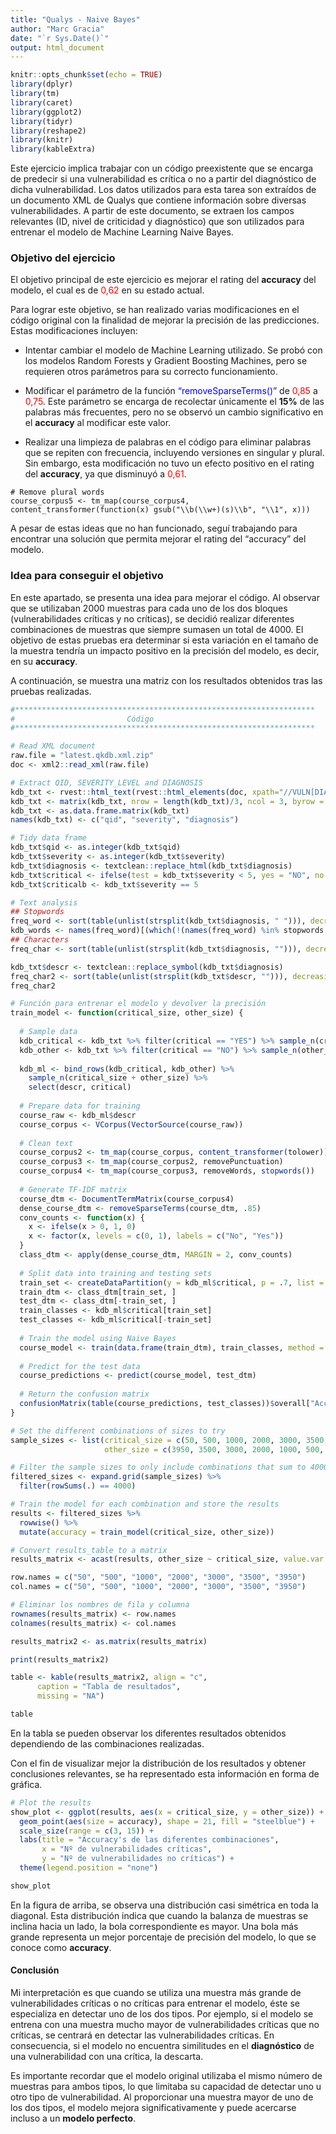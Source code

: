 ---
title: "Qualys - Naive Bayes"
author: "Marc Gracia"
date: "`r Sys.Date()`"
output: html_document
---

```{r setup, include=FALSE}
knitr::opts_chunk$set(echo = TRUE)
library(dplyr)
library(tm)
library(caret)
library(ggplot2)
library(tidyr)
library(reshape2)
library(knitr)
library(kableExtra)

```


Este ejercicio implica trabajar con un código preexistente que se encarga de predecir si una vulnerabilidad es crítica o no a partir del diagnóstico de dicha vulnerabilidad. Los datos utilizados para esta tarea son extraídos de un documento XML de Qualys que contiene información sobre diversas vulnerabilidades. A partir de este documento, se extraen los campos relevantes (ID, nivel de criticidad y diagnóstico) que son utilizados para entrenar el modelo de Machine Learning Naive Bayes.


<h3>Objetivo del ejercicio</h3>

El objetivo principal de este ejercicio es mejorar el rating del **accuracy** del modelo, el cual es de <font color="red">0,62</font> en su estado actual.


Para lograr este objetivo, se han realizado varias modificaciones en el código original con la finalidad de mejorar la precisión de las predicciones. Estas modificaciones incluyen:


- Intentar cambiar el modelo de Machine Learning utilizado. Se probó con los modelos Random Forests y Gradient Boosting Machines, pero se requieren otros parámetros para su correcto funcionamiento.

- Modificar el parámetro de la función <font color="blue">"removeSparseTerms()"</font> de <font color="red">0,85</font> a <font color="red">0,75</font>. Este parámetro se encarga de recolectar únicamente el **15%** de las palabras más frecuentes, pero no se observó un cambio significativo en el **accuracy** al modificar este valor.

- Realizar una limpieza de palabras en el código para eliminar palabras que se repiten con frecuencia, incluyendo versiones en singular y plural. Sin embargo, esta modificación no tuvo un efecto positivo en el rating del **accuracy**, ya que disminuyó a <font color="red">0,61</font>.


```{text example}
# Remove plural words
course_corpus5 <- tm_map(course_corpus4, content_transformer(function(x) gsub("\\b(\\w+)(s)\\b", "\\1", x)))

```

A pesar de estas ideas que no han funcionado, seguí trabajando para encontrar una solución que permita mejorar el rating del "accuracy" del modelo.

<h3>Idea para conseguir el objetivo</h3>

En este apartado, se presenta una idea para mejorar el código. Al observar que se utilizaban 2000 muestras para cada uno de los dos bloques (vulnerabilidades críticas y no críticas), se decidió realizar diferentes combinaciones de muestras que siempre sumasen un total de 4000. El objetivo de estas pruebas era determinar si esta variación en el tamaño de la muestra tendría un impacto positivo en la precisión del modelo, es decir, en su **accuracy**.

A continuación, se muestra una matriz con los resultados obtenidos tras las pruebas realizadas.


```{r read_raw, include=FALSE}

#*******************************************************************
#                         Código
#*******************************************************************

# Read XML document
raw.file = "latest.qkdb.xml.zip"
doc <- xml2::read_xml(raw.file)

# Extract QID, SEVERITY_LEVEL and DIAGNOSIS
kdb_txt <- rvest::html_text(rvest::html_elements(doc, xpath="//VULN[DIAGNOSIS]/*[self::QID or self::SEVERITY_LEVEL or self::DIAGNOSIS]"))
kdb_txt <- matrix(kdb_txt, nrow = length(kdb_txt)/3, ncol = 3, byrow = TRUE)
kdb_txt <- as.data.frame.matrix(kdb_txt)
names(kdb_txt) <- c("qid", "severity", "diagnosis")
```


```{r tidy_data, include=FALSE}
# Tidy data frame
kdb_txt$qid <- as.integer(kdb_txt$qid)
kdb_txt$severity <- as.integer(kdb_txt$severity)
kdb_txt$diagnosis <- textclean::replace_html(kdb_txt$diagnosis)
kdb_txt$critical <- ifelse(test = kdb_txt$severity < 5, yes = "NO", no = "YES")
kdb_txt$criticalb <- kdb_txt$severity == 5
```

```{r test_analysis, include=FALSE}
# Text analysis
## Stopwords
freq_word <- sort(table(unlist(strsplit(kdb_txt$diagnosis, " "))), decreasing = TRUE)
kdb_words <- names(freq_word)[(which(!(names(freq_word) %in% stopwords::stopwords())))]
## Characters
freq_char <- sort(table(unlist(strsplit(kdb_txt$diagnosis, ""))), decreasing = TRUE)

kdb_txt$descr <- textclean::replace_symbol(kdb_txt$diagnosis)
freq_char2 <- sort(table(unlist(strsplit(kdb_txt$descr, ""))), decreasing = TRUE)
freq_char2
```

```{r function, include=FALSE}
# Función para entrenar el modelo y devolver la precisión
train_model <- function(critical_size, other_size) {
  
  # Sample data
  kdb_critical <- kdb_txt %>% filter(critical == "YES") %>% sample_n(critical_size)
  kdb_other <- kdb_txt %>% filter(critical == "NO") %>% sample_n(other_size)
  
  kdb_ml <- bind_rows(kdb_critical, kdb_other) %>% 
    sample_n(critical_size + other_size) %>% 
    select(descr, critical)
  
  # Prepare data for training
  course_raw <- kdb_ml$descr
  course_corpus <- VCorpus(VectorSource(course_raw))
  
  # Clean text
  course_corpus2 <- tm_map(course_corpus, content_transformer(tolower))
  course_corpus3 <- tm_map(course_corpus2, removePunctuation)
  course_corpus4 <- tm_map(course_corpus3, removeWords, stopwords())
  
  # Generate TF-IDF matrix
  course_dtm <- DocumentTermMatrix(course_corpus4)
  dense_course_dtm <- removeSparseTerms(course_dtm, .85)
  conv_counts <- function(x) {
    x <- ifelse(x > 0, 1, 0)
    x <- factor(x, levels = c(0, 1), labels = c("No", "Yes"))
  }
  class_dtm <- apply(dense_course_dtm, MARGIN = 2, conv_counts)
  
  # Split data into training and testing sets
  train_set <- createDataPartition(y = kdb_ml$critical, p = .7, list = FALSE)
  train_dtm <- class_dtm[train_set, ]
  test_dtm <- class_dtm[-train_set, ]
  train_classes <- kdb_ml$critical[train_set]
  test_classes <- kdb_ml$critical[-train_set]
  
  # Train the model using Naive Bayes
  course_model <- train(data.frame(train_dtm), train_classes, method = "nb")
  
  # Predict for the test data
  course_predictions <- predict(course_model, test_dtm)
  
  # Return the confusion matrix
  confusionMatrix(table(course_predictions, test_classes))$overall["Accuracy"]
}
```

```{r define_samples, include=FALSE}
# Set the different combinations of sizes to try
sample_sizes <- list(critical_size = c(50, 500, 1000, 2000, 3000, 3500, 3950),
                     other_size = c(3950, 3500, 3000, 2000, 1000, 500, 50))

# Filter the sample sizes to only include combinations that sum to 4000
filtered_sizes <- expand.grid(sample_sizes) %>%
  filter(rowSums(.) == 4000)
```

```{r train_model, include=FALSE}
# Train the model for each combination and store the results
results <- filtered_sizes %>%
  rowwise() %>%
  mutate(accuracy = train_model(critical_size, other_size))
```

```{r print_table, include=FALSE}
# Convert results_table to a matrix
results_matrix <- acast(results, other_size ~ critical_size, value.var = "accuracy")

row.names = c("50", "500", "1000", "2000", "3000", "3500", "3950") 
col.names = c("50", "500", "1000", "2000", "3000", "3500", "3950")

# Eliminar los nombres de fila y columna
rownames(results_matrix) <- row.names
colnames(results_matrix) <- col.names

results_matrix2 <- as.matrix(results_matrix)

print(results_matrix2)
```

```{r show_matrix, include=FALSE}
table <- kable(results_matrix2, align = "c", 
      caption = "Tabla de resultados",
      missing = "NA")
```


```{r show_table, echo=FALSE}
table
```



En la tabla se pueden observar los diferentes resultados obtenidos dependiendo de las combinaciones realizadas. 

Con el fin de visualizar mejor la distribución de los resultados y obtener conclusiones relevantes, se ha representado esta información en forma de gráfica.

```{r plot_results, include=FALSE}
# Plot the results
show_plot <- ggplot(results, aes(x = critical_size, y = other_size)) +
  geom_point(aes(size = accuracy), shape = 21, fill = "steelblue") +
  scale_size(range = c(3, 15)) +
  labs(title = "Accuracy's de las diferentes combinaciones",
       x = "Nº de vulnerabilidades críticas",
       y = "Nº de vulnerabilidades no críticas") +
  theme(legend.position = "none") 

```

```{r show_plot, echo=FALSE}

show_plot

```


En la figura de arriba, se observa una distribución casi simétrica en toda la diagonal. Esta distribución indica que cuando la balanza de muestras se inclina hacia un lado, la bola correspondiente es mayor. Una bola más grande representa un mejor porcentaje de precisión del modelo, lo que se conoce como **accuracy**.

<h4>**Conclusión**</h4>

Mi interpretación es que cuando se utiliza una muestra más grande de vulnerabilidades críticas o no críticas para entrenar el modelo, éste se especializa en detectar uno de los dos tipos. Por ejemplo, si el modelo se entrena con una muestra mucho mayor de vulnerabilidades críticas que no críticas, se centrará en detectar las vulnerabilidades críticas. En consecuencia, si el modelo no encuentra similitudes en el **diagnóstico** de una vulnerabilidad con una crítica, la descarta.

Es importante recordar que el modelo original utilizaba el mismo número de muestras para ambos tipos, lo que limitaba su capacidad de detectar uno u otro tipo de vulnerabilidad. Al proporcionar una muestra mayor de uno de los dos tipos, el modelo mejora significativamente y puede acercarse incluso a un **modelo perfecto**.